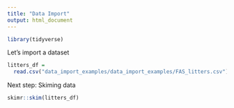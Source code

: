 ```yaml
---
title: "Data Import"
output: html_document
---
```


```r
library(tidyverse)
```

Let's import a dataset

```r
litters_df = 
  read.csv("data_import_examples/data_import_examples/FAS_litters.csv")
```

Next step: Skiming data

```r
skimr::skim(litters_df)
```

